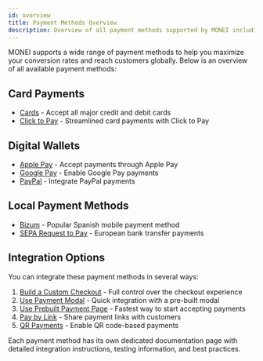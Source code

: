 ```yaml
---
id: overview
title: Payment Methods Overview
description: Overview of all payment methods supported by MONEI including cards, digital wallets, and local payment methods.
---
```


MONEI supports a wide range of payment methods to help you maximize your conversion rates and reach customers globally. Below is an overview of all available payment methods:

## Card Payments

- [Cards](/payment-methods/card.mdx) - Accept all major credit and debit cards
- [Click to Pay](/payment-methods/click-to-pay.mdx) - Streamlined card payments with Click to Pay

## Digital Wallets

- [Apple Pay](/payment-methods/apple-pay.mdx) - Accept payments through Apple Pay
- [Google Pay](/payment-methods/google-pay.mdx) - Enable Google Pay payments
- [PayPal](/payment-methods/paypal.mdx) - Integrate PayPal payments

## Local Payment Methods

- [Bizum](/payment-methods/bizum.mdx) - Popular Spanish mobile payment method
- [SEPA Request to Pay](/payment-methods/sepa-request-to-pay.mdx) - European bank transfer payments

## Integration Options

You can integrate these payment methods in several ways:

1. [Build a Custom Checkout](/integrations/build-custom-checkout.mdx) - Full control over the checkout experience
2. [Use Payment Modal](/integrations/use-payment-modal.mdx) - Quick integration with a pre-built modal
3. [Use Prebuilt Payment Page](/integrations/use-prebuilt-payment-page.mdx) - Fastest way to start accepting payments
4. [Pay by Link](/integrations/pay-by-link.mdx) - Share payment links with customers
5. [QR Payments](/integrations/use-qr-payments.mdx) - Enable QR code-based payments

Each payment method has its own dedicated documentation page with detailed integration instructions, testing information, and best practices.
